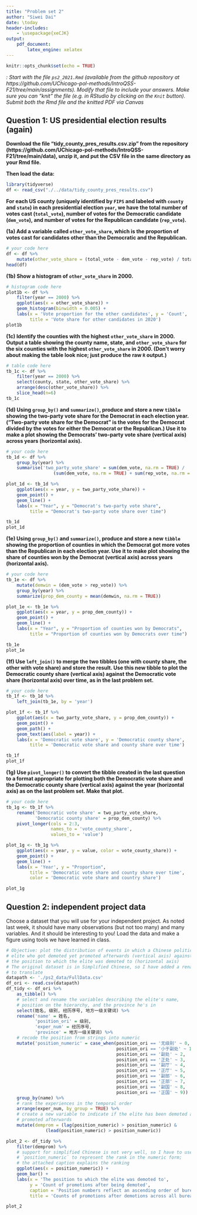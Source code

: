 ```yaml
---
title: "Problem set 2"
author: "Siwei Dai"
date: \today
header-includes:
    - \usepackage{xeCJK}
output: 
    pdf_document:
        latex_engine: xelatex
---
```


```r
knitr::opts_chunk$set(echo = TRUE)
```

*\textsc{Note}: Start with the file `ps2_2021.Rmd` (available from the github repository at https://github.com/UChicago-pol-methods/IntroQSS-F21/tree/main/assignments). Modify that file to include your answers. Make sure you can "knit" the file (e.g. in RStudio by clicking on the `Knit` button). Submit both the Rmd file and the knitted PDF via Canvas* 


## Question 1: US presidential election results (again) 

**Download the file "tidy_county_pres_results.csv.zip" from the repository (https://github.com/UChicago-pol-methods/IntroQSS-F21/tree/main/data), unzip it, and put the CSV file in the same directory as your Rmd file.**

**Then load the data:**

```r
library(tidyverse)
df <- read_csv("./../data/tidy_county_pres_results.csv")
```

**For each US county (uniquely identified by `FIPS` and labeled with `county` and `state`) in each presidential election `year`, we have the total number of votes cast (`total_vote`), number of votes for the Democratic candidate (`dem_vote`), and number of votes for the Republican candidate (`rep_vote`).**

**(1a) Add a variable called `other_vote_share`, which is the proportion of votes cast for candidates other than the Democratic and the Republican.**

```r
# your code here
df <- df %>% 
    mutate(other_vote_share = (total_vote - dem_vote - rep_vote) / total_vote)
head(df)
```

**(1b) Show a histogram of `other_vote_share` in 2000.**

```r
# histogram code here 
plot1b <- df %>% 
    filter(year == 2000) %>% 
    ggplot(aes(x = other_vote_share)) +
    geom_histogram(binwidth = 0.005) +
    labs(x = 'Vote proportion for the other candidates', y = 'Count',
         title = 'Vote share for other candidates in 2020')
plot1b
```

**(1c) Identify the counties with the highest `other_vote_share` in 2000. Output a table showing the county name, state, and `other_vote_share` for the six counties with the highest `other_vote_share` in 2000. (Don't worry about making the table look nice; just produce the raw `R` output.)**

```r
# table code here 
tb_1c <- df %>% 
    filter(year == 2000) %>% 
    select(county, state, other_vote_share) %>% 
    arrange(desc(other_vote_share)) %>% 
    slice_head(n=6)
tb_1c
```

**(1d) Using `group_by()` and `summarize()`, produce and store a new `tibble` showing the two-party vote share for the Democrat in each election year. ("Two-party vote share for the Democrat" is the votes for the Democrat divided by the votes for either the Democrat or the Republican.) Use it to make a plot showing the Democrats' two-party vote share (vertical axis) across years (horizontal axis).**

```r
# your code here 
tb_1d <- df %>% 
    group_by(year) %>% 
    summarise('two_party_vote_share' = sum(dem_vote, na.rm = TRUE) / 
                  (sum(dem_vote, na.rm = TRUE) + sum(rep_vote, na.rm = TRUE)))

plot_1d <- tb_1d %>% 
    ggplot(aes(x = year, y = two_party_vote_share)) +
    geom_point() +
    geom_line() +
    labs(x = "Year", y = "Democrat's two-party vote share",
         title = "Democrat's two-party vote share over time")

tb_1d
plot_1d
```

**(1e) Using `group_by()` and `summarize()`, produce and store a new `tibble` showing the proportion of counties in which the Democrat got more votes than the Republican in each election year. Use it to make plot showing the share of counties won by the Democrat (vertical axis) across years (horizontal axis).**

```r
# your code here
tb_1e <- df %>% 
    mutate(demwin = (dem_vote > rep_vote)) %>% 
    group_by(year) %>% 
    summarize(prop_dem_county = mean(demwin, na.rm = TRUE))

plot_1e <- tb_1e %>% 
    ggplot(aes(x = year, y = prop_dem_county)) +
    geom_point() +
    geom_line() +
    labs(x = "Year", y = "Proportion of counties won by Democrats",
         title = "Proportion of counties won by Democrats over time")

tb_1e
plot_1e
```

**(1f) Use `left_join()` to merge the two tibbles (one with county share, the other with vote share) and store the result. Use this new tibble to plot the Democratic county share (vertical axis) against the Democratic vote share (horizontal axis) over time, as in the last problem set.**

```r
# your code here
tb_1f <- tb_1d %>% 
    left_join(tb_1e, by = 'year')

plot_1f <- tb_1f %>% 
    ggplot(aes(x = two_party_vote_share, y = prop_dem_county)) +
    geom_point() +
    geom_path() +
    geom_text(aes(label = year)) +
    labs(x = 'Democratic vote share', y = 'Democratic county share',
         title = 'Democratic vote share and county share over time')

tb_1f
plot_1f
```

**(1g) Use `pivot_longer()` to convert the tibble created in the last question to a format appropriate for plotting both the Democratic vote share and the Democratic county share (vertical axis) against the year (horizontal axis) as on the last problem set. Make that plot.**

```r
# your code here 
tb_1g <- tb_1f %>% 
    rename('Democratic vote share' = two_party_vote_share, 
           'Democratic county share' = prop_dem_county) %>% 
    pivot_longer(cols = 2:3,
                 names_to = 'vote_county_share',
                 values_to = 'value')

plot_1g <- tb_1g %>% 
    ggplot(aes(x = year, y = value, color = vote_county_share)) +
    geom_point() +
    geom_line() +
    labs(x = 'Year', y = "Proportion",
         title = 'Democratic vote share and county share over time',
         color = 'Democratic vote share and country share')

plot_1g
```

## Question 2: independent project data

Choose a dataset that you will use for your independent project. As noted last week, it should have many observations (but not too many) and many variables. And it should be interesting to you! Load the data and make a figure using tools we have learned in class.

```r
# Objective: plot the distribution of events in which a Chinese political 
# elite who got demoted yet promoted afterwards (vertical axis) against 
# the position to which the elite was demoted to (horizontal axis)
# The original dataset is in Simplified Chinese, so I have added a renaming step
# to translate
datapath <- './ps2_data/FullData.csv'
df_ori <- read.csv(datapath)
df_tidy <- df_ori %>% 
    as_tibble() %>% 
    # select and rename the variables describing the elite's name, 
    # position on the hierarchy, and the province he's in
    select(姓名, 级别, 经历序号, 地方一级关键词) %>% 
    rename('name' = 姓名,
           'position_ori' = 级别, 
           'exper_num' = 经历序号, 
           'province' = 地方一级关键词) %>% 
    # recode the position from strings into numeric
    mutate('position_numeric' = case_when(position_ori == '无级别' ~ 0, 
                                          position_ori == '小于副处' ~ 1,
                                          position_ori == '副处' ~ 2,
                                          position_ori == '正处' ~ 3,
                                          position_ori == '副厅' ~ 4,
                                          position_ori == '正厅' ~ 5,
                                          position_ori == '副部' ~ 6,
                                          position_ori == '正部' ~ 7,
                                          position_ori == '副国' ~ 8,
                                          position_ori == '正国' ~ 9)) %>%
    group_by(name) %>% 
    # rank the experiences in the temporal order
    arrange(exper_num, by_group = TRUE) %>% 
    # create a new variable to indicate if the elite has been demoted and 
    # promoted afterwards
    mutate(demprom = (lag(position_numeric) > position_numeric) & 
               (lead(position_numeric) > position_numeric)) 

plot_2 <- df_tidy %>% 
    filter(demprom) %>% 
    # support for simplified Chinese is not very well, so I have to use 
    # `position_numeric` to represent the rank in the numeric form; 
    # the attached caption explains the ranking
    ggplot(aes(x = position_numeric)) +
    geom_bar() +
    labs(x = 'The position to which the elite was demoted to', 
         y = 'Count of promotions after being demoted', 
         caption = 'Position numbers reflect an ascending order of bureacratic rank',
         title = 'Counts of promotions after demotions across all bureaucratic ranks')

plot_2
```





